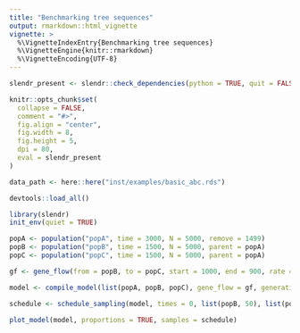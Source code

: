 ```yaml
---
title: "Benchmarking tree sequences"
output: rmarkdown::html_vignette
vignette: >
  %\VignetteIndexEntry{Benchmarking tree sequences}
  %\VignetteEngine{knitr::rmarkdown}
  %\VignetteEncoding{UTF-8}
---
```


```r
slendr_present <- slendr::check_dependencies(python = TRUE, quit = FALSE)

knitr::opts_chunk$set(
  collapse = FALSE,
  comment = "#>",
  fig.align = "center",
  fig.width = 8,
  fig.height = 5,
  dpi = 80,
  eval = slendr_present
)

data_path <- here::here("inst/examples/basic_abc.rds")

devtools::load_all()
```

```r
library(slendr)
init_env(quiet = TRUE)

popA <- population("popA", time = 3000, N = 5000, remove = 1499)
popB <- population("popB", time = 1500, N = 5000, parent = popA)
popC <- population("popC", time = 1500, N = 5000, parent = popA)

gf <- gene_flow(from = popB, to = popC, start = 1000, end = 900, rate = 0.1)

model <- compile_model(list(popA, popB, popC), gene_flow = gf, generation_time = 1)

schedule <- schedule_sampling(model, times = 0, list(popB, 50), list(popC, 50))

plot_model(model, proportions = TRUE, samples = schedule)
```
